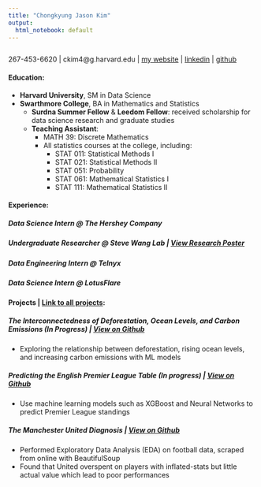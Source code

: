 ```yaml
---
title: "Chongkyung Jason Kim"
output:
  html_notebook: default
---
```


```r

```



267-453-6620 | ckim4@g.harvard.edu | [my website](https://jasonkyungkim.github.io) | [linkedin](https://www.linkedin.com/in/jasonkyungkim/) | [github](https://github.com/jasonkyungkim)

<!-- #### Education -->
<!-- Harvard University, SM in Data Science                  Dec 2023 -->

#### **Education**:

- **Harvard University**, SM in Data Science                              
- **Swarthmore College**, BA in Mathematics and Statistics
  * **Surdna Summer Fellow** & **Leedom Fellow**: received scholarship for data science research and graduate studies
  * **Teaching Assistant**: 
    - MATH 39: Discrete Mathematics 
    - All statistics courses at the college, including: 
      - STAT 011: Statistical Methods I
      - STAT 021: Statistical Methods II
      - STAT 051: Probability 
      - STAT 061: Mathematical Statistics I
      - STAT 111: Mathematical Statistics II

#### **Experience**:

##### Data Science Intern @ The Hershey Company

##### Undergraduate Researcher @ Steve Wang Lab | [View Research Poster](https://jasonkyungkim.github.io/whale_poster.pdf)
  
##### Data Engineering Intern @ Telnyx

##### Data Science Intern @ LotusFlare

#### **Projects** | [Link to all projects](https://jasonkyungkim.github.io/projects.html):

##### The Interconnectedness of Deforestation, Ocean Levels, and Carbon Emissions (In Progress) | [View on Github](https://github.com/jasonkyungkim/climate_challenge)
- Exploring the relationship between deforestation, rising ocean levels, and increasing carbon emissions with ML models

##### Predicting the English Premier League Table (In progress) | [View on Github](https://nbviewer.org/github/jasonkyungkim/pl_prediction/blob/main/pl_stadings.ipynb)
- Use machine learning models such as XGBoost and Neural Networks to predict Premier League standings

##### The Manchester United Diagnosis | [View on Github](https://nbviewer.org/github/jasonkyungkim/manchester-data/blob/main/manutd_analysis.ipynb)
- Performed Exploratory Data Analysis (EDA) on football data, scraped from online with BeautifulSoup
- Found that United overspent on players with inflated-stats but little actual value which lead to poor performances
